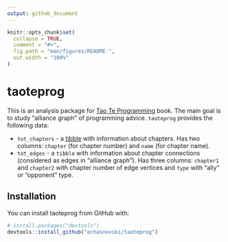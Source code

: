 ```yaml
---
output: github_document
---
```


<!-- README.md is generated from README.Rmd. Please edit that file -->

```r
knitr::opts_chunk$set(
  collapse = TRUE,
  comment = "#>",
  fig.path = "man/figures/README-",
  out.width = "100%"
)
```
# taoteprog

This is an analysis package for [Tao Te Programming](http://www.burns-stat.com/documents/books/tao-te-programming/) book. The main goal is to study "alliance graph" of programming advice. `taoteprog` provides the following data:

- `tot_chapters` - a [tibble](http://tibble.tidyverse.org/) with information about chapters. Has two columns: `chapter` (for chapter number) and `name` (for chapter name).
- `tot_edges` - a `tibble` with information about chapter connections (considered as edges in "alliance graph"). Has three columns: `chapter1` and `chapter2` with chapter number of edge vertices and
`type` with "ally" or "opponent" type.

## Installation

You can install taoteprog from GitHub with:

```r
# install.packages("devtools")
devtools::install_github("echasnovski/taoteprog")
```
